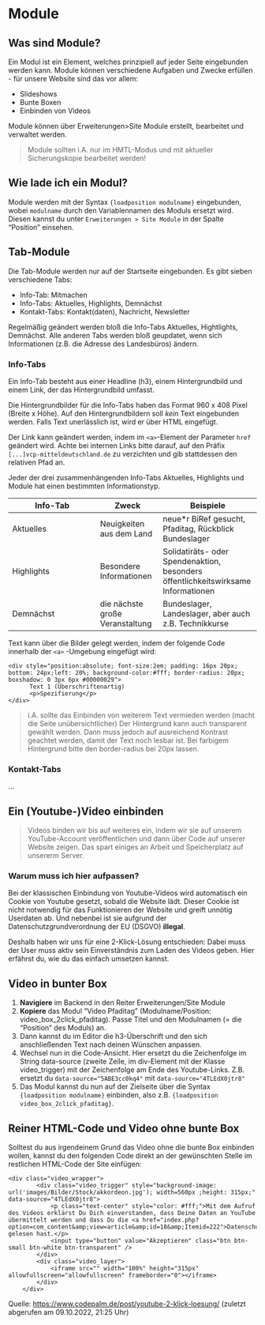 # Module

## Was sind Module? 

Ein Modul ist ein Element, welches prinzipiell auf jeder Seite eingebunden werden kann. Module können verschiedene Aufgaben und Zwecke erfüllen - für unsere Website sind das vor allem:

* Slideshows
* Bunte Boxen
* Einbinden von Videos

Module können über Erweiterungen>Site Module erstellt, bearbeitet und verwaltet werden.

> Module sollten i.A. nur im HMTL-Modus und mit aktueller Sicherungskopie bearbeitet werden!

## Wie lade ich ein Modul? 

Module werden mit der Syntax `{loadposition modulname}` eingebunden, wobei `modulname` durch den Variablennamen des Moduls ersetzt wird. Diesen kannst du unter `Erweiterungen > Site Module` in der Spalte "Position" einsehen.

## Tab-Module

Die Tab-Module werden nur auf der Startseite eingebunden. Es gibt sieben verschiedene Tabs:

* Info-Tab: Mitmachen
* Info-Tabs: Aktuelles, Highlights, Demnächst
* Kontakt-Tabs: Kontakt(daten), Nachricht, Newsletter

Regelmäßig geändert werden bloß die Info-Tabs Aktuelles, Hightlights, Demnächst. Alle anderen Tabs werden bloß geupdatet, wenn sich Informationen (z.B. die Adresse des Landesbüros) ändern.

### Info-Tabs 

Ein Info-Tab besteht aus einer Headline (h3), einem Hintergrundbild und einem Link, der das Hintergrundbild umfasst.

Die Hintergrundbilder für die Info-Tabs haben das Format 960 x 408 Pixel (Breite x Höhe). Auf den Hintergrundbildern soll *kein* Text eingebunden werden. Falls Text unerlässlich ist, wird er über HTML eingefügt.

Der Link kann geändert werden, indem im `<a>`-Element der Parameter `href` geändert wird. Achte bei internen Links bitte darauf, auf den Präfix `[...]vcp-mitteldeutschland.de` zu verzichten und gib stattdessen den relativen Pfad an.

Jeder der drei zusammenhängenden Info-Tabs Aktuelles, Highlights und Module hat einen bestimmten Informationstyp.

| Info-Tab | Zweck | Beispiele |
|----------|-------|-----------|
| Aktuelles | Neuigkeiten aus dem Land | neue\*r BiRef gesucht, Pfaditag, Rückblick Bundeslager |
| Highlights | Besondere Informationen | Solidatiräts- oder Spendenaktion, besonders öffentlichkeitswirksame Informationen |
| Demnächst | die nächste große Veranstaltung | Bundeslager, Landeslager, aber auch z.B. Technikkurse |

Text kann über die Bilder gelegt werden, indem der folgende Code innerhalb der `<a>` -Umgebung eingefügt wird:

```
<div style="position:absolute; font-size:2em; padding: 16px 20px; bottom: 24px;left: 20%; background-color:#fff; border-radius: 20px; boxshadow: 0 3px 6px #00000029">
      Text 1 (Überschriftenartig)
      <p>Spezifierung</p>
</div>
```

> i.A. sollte das Einbinden von weiterem Text vermieden werden (macht die Seite unübersichtlicher)
> Der Hintergrund kann auch transparent gewählt werden. Dann muss jedoch auf ausreichend Kontrast geachtet werden, damit der Text noch lesbar ist.
> Bei farbigem Hintergrund bitte den border-radius bei 20px lassen.

### Kontakt-Tabs 
...

## Ein (Youtube-)Video einbinden

> Videos binden wir bis auf weiteres ein, indem wir sie auf unserem YouTube-Account veröffentlichen und dann über Code auf unserer Website zeigen. Das spart einiges an Arbeit und Speicherplatz auf unsererm Server.

### Warum muss ich hier aufpassen?

Bei der klassischen Einbindung von Youtube-Videos wird automatisch ein Cookie von Youtube gesetzt, sobald die Website lädt. Dieser Cookie ist nicht notwendig für das Funktionieren der Website und greift unnötig Userdaten ab. Und nebenbei ist sie aufgrund der Datenschutzgrundverordnung der EU (DSGVO) **illegal**.

Deshalb haben wir uns für eine 2-Klick-Lösung entschieden: Dabei muss der User muss aktiv sein Einverständnis zum Laden des Videos geben. Hier erfährst du, wie du das einfach umsetzen kannst.

## Video in bunter Box

1. **Navigiere** im Backend in den Reiter Erweiterungen/Site Module
2. **Kopiere** das Modul "Video Pfaditag" (Modulname/Position: video_box_2click_pfaditag). Passe Titel und den Modulnamen (= die "Position" des Moduls) an.
3. Dann kannst du im Editor die h3-Überschrift und den sich anschließenden Text nach deinen Wünschen anpassen.
4. Wechsel nun in die Code-Ansicht. Hier ersetzt du die Zeichenfolge im String data-source (zweite Zeile, im div-Element mit der Klasse video_trigger) mit der Zeichenfolge am Ende des Youtube-Links. Z.B. ersetzt du `data-source="5ABE3cc0kq4"` mit `data-source="4TLEdX0jtr8"`
5. Das Modul kannst du nun auf der Zielseite über die Syntax `{loadposition modulname}` einbinden, also z.B. `{loadposition video_box_2click_pfaditag}`.

## Reiner HTML-Code und Video ohne bunte Box

Solltest du aus irgendeinem Grund das Video ohne die bunte Box einbinden wollen, kannst du den folgenden Code direkt an der gewünschten Stelle im restlichen HTML-Code der Site einfügen:

```
<div class="video_wrapper">
		<div class="video_trigger" style="background-image: url('images/Bilder/Stock/akkordeon.jpg'); width=560px ;height: 315px;" data-source="4TLEdX0jtr8">
			<p class="text-center" style="color: #fff;">Mit dem Aufruf des Videos erklärst Du Dich einverstanden, dass Deine Daten an YouTube übermittelt werden und dass Du die <a href="index.php?option=com_content&amp;view=article&amp;id=18&amp;Itemid=222">Datenschutzerklärung</a> gelesen hast.</p>
			<input type="button" value="Akzeptieren" class="btn btn-small btn-white btn-transparent" />
		</div>
		<div class="video_layer">
			<iframe src="" width="100%" height="315px" allowfullscreen="allowfullscreen" frameborder="0"></iframe>
		</div>
	</div>
```

Quelle: <https://www.codepalm.de/post/youtube-2-klick-loesung/> (zuletzt abgerufen am 09.10.2022, 21:25 Uhr)
